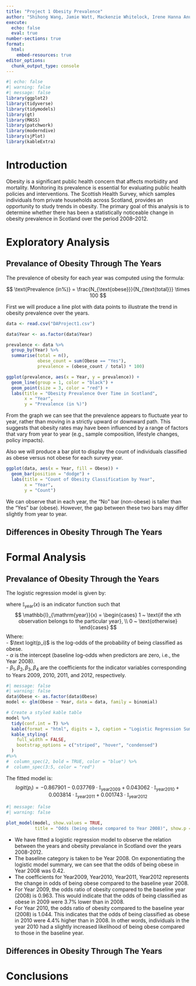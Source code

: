 ```yaml
---
title: "Project 1 Obesity Prevalence"
author: "Shihong Wang, Jamie Watt, Mackenzie Whitelock, Irene Hanna Anu"
execute: 
  echo: false
  eval: true
number-sections: true
format:
  html:
    embed-resources: true
editor_options: 
  chunk_output_type: console
---
```


```r
#| echo: false
#| warning: false
#| message: false
library(ggplot2)
library(tidyverse)
library(tidymodels)
library(gt)
library(MASS)
library(patchwork)
library(moderndive)
library(sjPlot)
library(kableExtra)

```

# Introduction {#sec-intro}

Obesity is a significant public health concern that affects morbidity and mortality. Monitoring its prevalence is essential for evaluating public health policies and interventions. The Scottish Health Survey, which samples individuals from private households across Scotland, provides an opportunity to study trends in obesity. The primary goal of this analysis is to determine whether there has been a statistically noticeable change in obesity prevalence in Scotland over the period 2008–2012.

# Exploratory Analysis {#sec-EA}

## Prevalance of Obesity Through The Years

The prevalence of obesity for each year was computed using the formula:

$$
\text{Prevalence (in%)} = \frac{N_{\text{obese}}}{N_{\text{total}}} \times 100
$$

First we will produce a line plot with data points to illustrate the trend in obesity prevalence over the years.

```r
data <- read.csv("DAProject1.csv")

data$Year <- as.factor(data$Year)

prevalence <- data %>%
  group_by(Year) %>%
  summarise(total = n(),
            obese_count = sum(Obese == "Yes"),
            prevalence = (obese_count / total) * 100)

ggplot(prevalence, aes(x = Year, y = prevalence)) +
  geom_line(group = 1, color = "black") +
  geom_point(size = 3, color = "red") +
  labs(title = "Obesity Prevalence Over Time in Scotland",
       x = "Year",
       y = "Prevalence (in %)")
```

From the graph we can see that the prevalence appears to fluctuate year to year, rather than moving in a strictly upward or downward path. This suggests that obesity rates may have been influenced by a range of factors that vary from year to year (e.g., sample composition, lifestyle changes, policy impacts).

Also we will produce a bar plot to display the count of individuals classified as obese versus not obese for each survey year.

```r
ggplot(data, aes(x = Year, fill = Obese)) +
  geom_bar(position = "dodge") +
  labs(title = "Count of Obesity Classification by Year",
       x = "Year",
       y = "Count") 
```

We can observe that in each year, the “No” bar (non-obese) is taller than the “Yes” bar (obese). However, the gap between these two bars may differ slightly from year to year.

## Differences in Obesity Through The Years



# Formal Analysis {#sec-FA}

## Prevalance of Obesity Through the Years
The logistic regression model is given by:
```{=tex}
\begin{align}
y_i &\sim  \mathrm{Bin}(n_i,p_i) \\
\end{align}
```
```{=tex}
\begin{align}
logit(p_i) = \alpha + \beta_{year2009} \cdot \mathbb{I}_{\mathrm{year2009}} + \beta_{year2010} \cdot \mathbb{I}_{\mathrm{year2010}} + \beta_{year2011} \cdot \mathbb{I}_{\mathrm{year2011}} + \beta_{year2012} \cdot \mathbb{I}_{\mathrm{year2012}}
\end{align}
```
where $\mathbb{I}_{\mathrm{year}}(x)$ is an indicator function such that
$$
\mathbb{I}_{\mathrm{year}}(x) = 
\begin{cases}
1 ~ \text{if the xth observation belongs to the particular year}, \\
0 ~ \text{otherwise}
\end{cases}
$$
Where:\
- $\text logit(p_i)$ is the log-odds of the probability of being classified as obese.\
- $\alpha$ is the intercept (baseline log-odds when predictors are zero, i.e., the Year 2008).\
- $\beta_1, \beta_2, \beta_3, \beta_4$ are the coefficients for the indicator variables corresponding to Years 2009, 2010, 2011, and 2012, respectively.\

```r
#| message: false
#| warning: false
data$Obese <- as.factor(data$Obese)
model <- glm(Obese ~ Year, data = data, family = binomial)

# Create a styled kable table
model %>%
  tidy(conf.int = T) %>%
  kable(format = "html", digits = 3, caption = "Logistic Regression Summary") %>%
  kable_styling(
    full_width = FALSE, 
    bootstrap_options = c("striped", "hover", "condensed")
  ) 
#%>%
#  column_spec(2, bold = TRUE, color = "blue") %>%
#  column_spec(3:5, color = "red")

```
The fitted model is:
$$
logit(p_i) = -0.867901  -0.037769 \cdot \mathbb{I}_{\mathrm{year2009}} + 0.043062 \cdot \mathbb{I}_{\mathrm{year2010}} + 0.003814 \cdot \mathbb{I}_{\mathrm{year2011}} + 0.001743 \cdot \mathbb{I}_{\mathrm{year2012}}
$$


```r
#| message: false
#| warning: false

plot_model(model, show.values = TRUE,
           title = "Odds (being obese compared to Year 2008)", show.p = FALSE)
```

- We have fitted a logistic regression model to observe the relation between the years and obesity prevalance in Scotland over the years 2008-2012. \
- The baseline category is taken to be Year 2008. On exponentiating the logistic model summary, we can see that the odds of being obese in Year 2008 was 0.42.\
- The coefficients for Year2009, Year2010, Year2011, Year2012 represents the change in odds of being obese compared to the baseline year 2008.\
- For Year 2009, the odds ratio of obesity compared to the baseline year (2008) is 0.963. This would indicate that the odds of being classified as obese in 2009 were 3.7% lower than in 2008. \
- For Year 2010, the odds ratio of obesity compared to the baseline year (2008) is 1.044. This indicates that the odds of being classified as obese in 2010 were 4.4% higher than in 2008. In other words, individuals in the year 2010 had a slightly increased likelihood of being obese compared to those in the baseline year. \

## Differences in Obesity Through The Years



# Conclusions {#sec-con}
